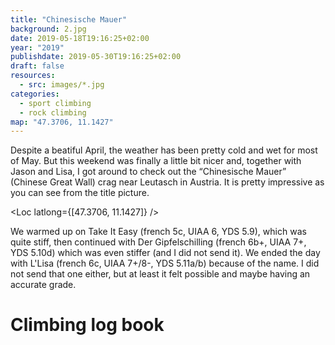 ```yaml
---
title: "Chinesische Mauer"
background: 2.jpg
date: 2019-05-18T19:16:25+02:00
year: "2019"
publishdate: 2019-05-30T19:16:25+02:00
draft: false
resources:
  - src: images/*.jpg
categories:
  - sport climbing
  - rock climbing
map: "47.3706, 11.1427"
---
```


Despite a beatiful April, the weather has been pretty cold and wet for most of
May. But this weekend was finally a little bit nicer and, together with Jason
and Lisa, I got around to check out the “Chinesische Mauer” (Chinese Great Wall)
crag near Leutasch in Austria. It is pretty impressive as you can see from the
title picture.

<Loc latlong={[47.3706, 11.1427]} />

We warmed up on Take It Easy (french 5c, UIAA 6, YDS 5.9), which was quite stiff,
then continued with Der Gipfelschilling (french 6b+, UIAA 7+, YDS 5.10d) which
was even stiffer (and I did not send it). We ended the day with L'Lisa (french
6c, UIAA 7+/8-, YDS 5.11a/b) because of the name. I did not send that one
either, but at least it felt possible and maybe having an accurate grade.

<Gallery>
  <Rimg src="3.jpg" caption="Jason on Der Gipfelschilling." />
  <Rimg src="1.jpg" caption="Me on L'Lisa." />
</Gallery>

# Climbing log book

<Climbs>
  <Climb name="Take It Easy" grade="french 5c" ascensionStyle="flash" />
  <Climb
    name="Der Gipfelschilling"
    grade="french 6b+"
    ascensionStyle="hangdog"
  />
  <Climb name="L'Lisa" grade="french 6c" ascensionStyle="hangdog" />
</Climbs>

